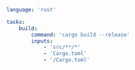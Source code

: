 ```yaml title="<project>/moon.yml" {6-9}
language: 'rust'

tasks:
	build:
		command: 'cargo build --release'
		inputs:
			- 'src/**/*'
			- 'Cargo.toml'
			- '/Cargo.toml'
```
